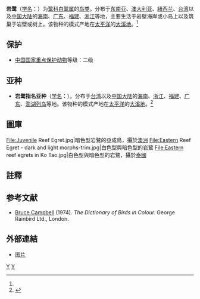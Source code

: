 {{speciesbox
| name = 岩鹭
| status = LC
| status_system = iucn3.1
| status_ref = <ref>{{IUCN|id=22696980 |title=''Egretta sacra'' |assessor=BirdLife International |assessor-link=BirdLife International |version=2017.3 |year=2016 |accessdate=1 October 2016}} 数据库資料包含說明此物種被編入無危級別的原因</ref>
| image = Eastern Reef Egret.jpg
| image_width = 250px
| image_caption = 白色型
| image2 = Eastern Reef Egret - dark morph.jpg
| image2_width = 250px
| image2_caption = 暗色型
| genus = Egretta
| species = sacra
| authority = ([[Johann_Friedrich_Gmelin|Gmelin]], 1789)<ref name='id1374'>{{cite web| url =http://www.bioinfo.cn/db05/BjdwSpecies.php?action=view&id=1374| title =岩鹭| work =《中国动物物种编目数据库》| publisher =中国科学院微生物研究所| author =中国科学院动物研究所| accessdate =2009-04-04| deadurl =yes| archiveurl =https://web.archive.org/web/20160305010240/http://www.bioinfo.cn/db05/BjdwSpecies.php?action=view&id=1374| archivedate =2016-03-05}}</ref>
}}

'''岩鹭'''（[[学名|学名]]：{{lang|la|''Egretta sacra''}}）为[[鹭科|鹭科]][[白鹭属|白鹭属]]的[[鸟类|鸟类]]。分布于[[东南亚|东南亚]]、[[澳大利亚|澳大利亚]]、[[紐西兰|紐西兰]]、[[台湾|台湾]]以及[[中国大陆|中国大陆]]的[[海南|海南]]、[[广东|广东]]、[[福建|福建]]、[[浙江|浙江]]等地，主要生活于岩壁海岸或小岛上以及筑巢于岩壁或树上。该物种的模式产地在[[太平洋|太平洋]]的[[大溪地|大溪地]]。<ref name='id1374'/>

== 保护 ==
* [[中國國家重點保護野生動物名錄|中国国家重点保护动物]]等级：二级

== 亚种 ==
* '''岩鹭指名亚种'''（[[学名|学名]]：{{lang|la|''Egretta sacra sacra''}}）。分布于[[台湾|台湾]]以及[[中国大陆|中国大陆]]的[[海南|海南]]、[[浙江|浙江]]、[[福建|福建]]、[[广东|广东]]、[[澎湖列岛|澎湖列岛]]等地。该物种的模式产地在[[太平洋|太平洋]]的[[大溪地|大溪地]]。<ref name='id1375'>{{cite web| url =http://www.bioinfo.cn/db05/BjdwSpecies.php?action=view&id=1375| title =岩鹭指名亚种| work =《中国动物物种编目数据库》| publisher =中国科学院微生物研究所| author =中国科学院动物研究所| accessdate =2009-04-04| deadurl =yes| archiveurl =https://web.archive.org/web/20160305101830/http://www.bioinfo.cn/db05/BjdwSpecies.php?action=view&id=1375| archivedate =2016-03-05}}</ref>

== 圖庫 ==
<gallery>
File:Juvenile Reef Egret.jpg|暗色型岩鷺的亞成鳥，攝於[[澳洲|澳洲]]
File:Eastern Reef Egret - dark and light morphs-trim.jpg|白色型與暗色型的岩鷺
File:Eastern reef egrets in Ko Tao.jpg|白色型與暗色型的岩鷺，攝於[[泰國|泰國]]
</gallery>

==註釋==
{{reflist}}

== 参考文献 ==
{{refbegin}}
* [[Bruce_Campbell_(ornithologist)|Bruce Campbell]] (1974). ''The Dictionary of Birds in Colour.'' George Rainbird Ltd., London.
{{refend}}

==外部連結==
* [http://www.underwaterkwaj.com/land/bird-kwaj/Egretta-sacra-k08a-160424.jpg 图片] {{Wayback|url=http://www.underwaterkwaj.com/land/bird-kwaj/Egretta-sacra-k08a-160424.jpg |date=20210131203920 }}

{{Taxonbar|from=Q392232}}

[[Category:白鹭属|Y]]
[[Category:_1789年描述的鸟类|Y]]